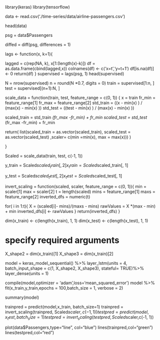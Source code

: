 library(keras)
library(tensorflow)

data <- read.csv('./time-series/data/airline-passengers.csv')

head(data)

psg = data$Passengers

diffed = diff(psg, differences = 1)

lags <- function(x, k=1){
  
  lagged = c(rep(NA, k), x[1:(length(x)-k)])
  df = as.data.frame(cbind(lagged,x))
  colnames(df) <- c('x=t','y=t+1')
  df[is.na(df)] <- 0
  return(df)
}
supervised = lags(psg, 1)
head(supervised)

N = nrow(supervised)
n = round(N *0.7, digits = 0)
train = supervised[1:n, ]
test  = supervised[(n+1):N,  ]

scale_data = function(train, test, feature_range = c(0, 1)) {
  x = train
  fr_min = feature_range[1]
  fr_max = feature_range[2]
  std_train = ((x - min(x) ) / (max(x) - min(x)  ))
  std_test  = ((test - min(x) ) / (max(x) - min(x)  ))
  
  scaled_train = std_train *(fr_max -fr_min) + fr_min
  scaled_test = std_test *(fr_max -fr_min) + fr_min
  
  return( list(scaled_train = as.vector(scaled_train), scaled_test = as.vector(scaled_test) ,scaler= c(min =min(x), max = max(x))) )
  
}


Scaled = scale_data(train, test, c(-1, 1))

y_train = Scaled$scaled_train[, 2]
x_train = Scaled$scaled_train[, 1]

y_test = Scaled$scaled_test[, 2]
x_test = Scaled$scaled_test[, 1]

invert_scaling = function(scaled, scaler, feature_range = c(0, 1)){
  min = scaler[1]
  max = scaler[2]
  t = length(scaled)
  mins = feature_range[1]
  maxs = feature_range[2]
  inverted_dfs = numeric(t)
  
  for( i in 1:t){
    X = (scaled[i]- mins)/(maxs - mins)
    rawValues = X *(max - min) + min
    inverted_dfs[i] <- rawValues
  }
  return(inverted_dfs)
}

dim(x_train) <- c(length(x_train), 1, 1)
dim(x_test) <- c(length(x_test), 1, 1)

# specify required arguments
X_shape2 = dim(x_train)[1]
X_shape3 = dim(x_train)[2]

model = keras_model_sequential() %>%
  layer_lstm(units = 4, batch_input_shape = c(1, X_shape2, X_shape3), stateful= TRUE)%>%
  layer_dense(units = 1)

compile(model,optimizer = 'adam',loss='mean_squared_error')
model %>% fit(x_train,y_train,epochs = 100,batch_size = 1, verbose = 2)

summary(model)

trainpred = predict(model,x_train, batch_size=1)
trainpred = invert_scaling(trainpred, Scaled$scaler,c(-1, 1))
testpred = predict(model,x_test, batch_size=1)
testpred = invert_scaling(testpred, Scaled$scaler,c(-1, 1))

plot(data$Passengers,type="line", col="blue")
lines(trainpred,col="green")
lines(testpred,col="red")
